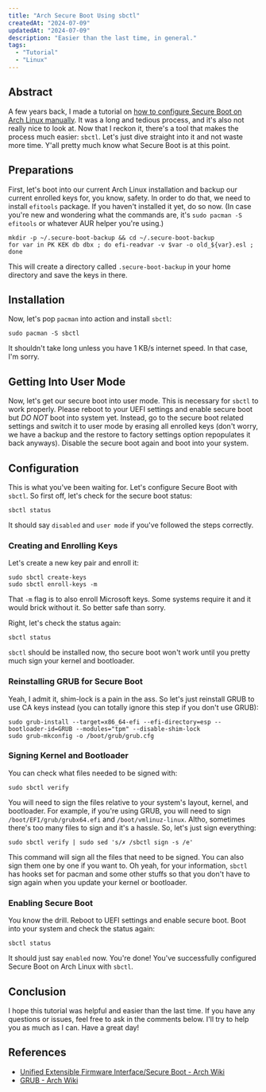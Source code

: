 ```yaml
---
title: "Arch Secure Boot Using sbctl"
createdAt: "2024-07-09"
updatedAt: "2024-07-09"
description: "Easier than the last time, in general."
tags:
  - "Tutorial"
  - "Linux"
---
```


## Abstract

A few years back, I made a tutorial on [how to configure Secure Boot on Arch Linux manually](/blog/secure-boot-arch).
It was a long and tedious process, and it's also not really nice to look at.
Now that I reckon it, there's a tool that makes the process much easier: `sbctl`.
Let's just dive straight into it and not waste more time. Y'all pretty much know what Secure Boot is at this point.

## Preparations

First, let's boot into our current Arch Linux installation and backup our current enrolled keys for, you know, safety.
In order to do that, we need to install `efitools` package. If you haven't installed it yet, do so now. (In case you're
new and wondering what the commands are, it's `sudo pacman -S efitools` or whatever AUR helper you're using.)

```bash:Console {2}
mkdir -p ~/.secure-boot-backup && cd ~/.secure-boot-backup
for var in PK KEK db dbx ; do efi-readvar -v $var -o old_${var}.esl ; done
```

This will create a directory called `.secure-boot-backup` in your home directory and save the keys in there.

## Installation

Now, let's pop `pacman` into action and install `sbctl`:

```bash:Console
sudo pacman -S sbctl
```

It shouldn't take long unless you have 1 KB/s internet speed. In that case, I'm sorry.

## Getting Into User Mode

Now, let's get our secure boot into user mode. This is necessary for `sbctl` to work properly.
Please reboot to your UEFI settings and enable secure boot but _DO NOT_ boot into system yet.
Instead, go to the secure boot related settings and switch it to user mode by erasing all enrolled keys (don't worry,
we have a backup and the restore to factory settings option repopulates it back anyways).
Disable the secure boot again and boot into your system.

## Configuration

This is what you've been waiting for. Let's configure Secure Boot with `sbctl`.
So first off, let's check for the secure boot status:

```bash:Console
sbctl status
```

It should say `disabled` and `user mode` if you've followed the steps correctly.

### Creating and Enrolling Keys

Let's create a new key pair and enroll it:

```bash:Console
sudo sbctl create-keys
sudo sbctl enroll-keys -m
```

That `-m` flag is to also enroll Microsoft keys. Some systems require it and it would brick without it.
So better safe than sorry.

Right, let's check the status again:

```bash:Console
sbctl status
```

`sbctl` should be installed now, tho secure boot won't work until you pretty much sign your kernel and bootloader.

### Reinstalling GRUB for Secure Boot

Yeah, I admit it, shim-lock is a pain in the ass. So let's just reinstall GRUB to use CA keys instead (you can totally
ignore this step if you don't use GRUB):

```bash:Console {1}
sudo grub-install --target=x86_64-efi --efi-directory=esp --bootloader-id=GRUB --modules="tpm" --disable-shim-lock
sudo grub-mkconfig -o /boot/grub/grub.cfg
```

### Signing Kernel and Bootloader

You can check what files needed to be signed with:

```bash:Console
sudo sbctl verify
```

You will need to sign the files relative to your system's layout, kernel, and bootloader.
For example, if you're using GRUB, you will need to sign `/boot/EFI/grub/grubx64.efi` and `/boot/vmlinuz-linux`.
Altho, sometimes there's too many files to sign and it's a hassle. So, let's just sign everything:

```bash:Console
sudo sbctl verify | sudo sed 's/✗ /sbctl sign -s /e'
```

This command will sign all the files that need to be signed. You can also sign them one by one if you want to. Oh yeah,
for your information, `sbctl` has hooks set for pacman and some other stuffs so that you don't have to
sign again when you update your kernel or bootloader.

### Enabling Secure Boot

You know the drill. Reboot to UEFI settings and enable secure boot. Boot into your system and check the status again:

```bash:Console
sbctl status
```

It should just say `enabled` now. You're done! You've successfully configured Secure Boot on Arch Linux with `sbctl`.

## Conclusion

I hope this tutorial was helpful and easier than the last time. If you have any questions or issues, feel free to ask
in the comments below. I'll try to help you as much as I can. Have a great day!

## References

- [Unified Extensible Firmware Interface/Secure Boot - Arch Wiki](https://wiki.archlinux.org/title/Unified_Extensible_Firmware_Interface/Secure_Boot)
- [GRUB - Arch Wiki](https://wiki.archlinux.org/title/GRUB)
